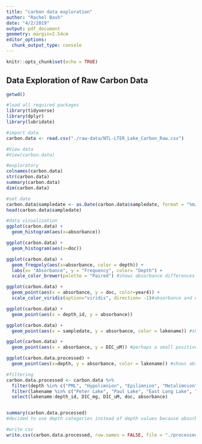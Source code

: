 ```yaml
---
title: "carbon data exploration"
author: "Rachel Bash"
date: "4/2/2019"
output: pdf_document
geometry: margin=2.54cm
editor_options: 
  chunk_output_type: console
---
```


```r
knitr::opts_chunk$set(echo = TRUE)
```

## Data Exploration of Raw Carbon Data


```r
getwd()

#load all required packages
library(tidyverse)
library(dplyr)
library(lubridate)

```



```r
#import data
carbon.data <- read.csv("./raw-data/NTL-LTER_Lake_Carbon_Raw.csv")

#View data
#View(carbon.data)
```

```r
#exploratory
colnames(carbon.data)
str(carbon.data)
summary(carbon.data)
dim(carbon.data)
```

```r
#set date
carbon.data$sampledate <- as.Date(carbon.data$sampledate, format = "%m/%d/%y")
head(carbon.data$sampledate)
```

```r
#data visualization
ggplot(carbon.data) +
  geom_histogram(aes(x=absorbance))

ggplot(carbon.data) +
  geom_histogram(aes(x=doc))

ggplot(carbon.data) +
  geom_freqpoly(aes(x=absorbance, color = depth)) +
  labs(x= "Absorbance", y = "Frequency", color= "Depth") +
  scale_color_brewer(palette = "Paired") #shows absorbance differences depending on depth in lake

ggplot(carbon.data) +
  geom_point(aes(x = absorbance, y = doc, color=year4)) +
  scale_color_viridis(option="viridis", direction= -1)#absorbance and doc positively linearly related

ggplot(carbon.data) +
  geom_point(aes(x = depth_id, y = absorbance))

ggplot(carbon.data) +
  geom_point(aes(x = sampledate, y = absorbance, color = lakename)) #shows absorbance over time

ggplot(carbon.data) +
  geom_point(aes(x = absorbance, y = DIC_uM)) #perhaps a small positive correlation between absorbance and DIC

ggplot(carbon.data.processed) +
  geom_point(aes(x=depth, y = absorbance, color = lakename)) #shows absorbance by depth and lakename

```

```r
#filtering
carbon.data.processed <- carbon.data %>%
  filter(depth %in% c("PML", "Hypolimnion", "Epilimnion", "Metalimnion")) %>%
  filter(lakename %in% c("Peter Lake", "Paul Lake", "East Long Lake", "Tuesday Lake", "West Long Lake")) %>%
  select(lakename:depth_id, DIC_mg, DIC_uM, doc, absorbance)


summary(carbon.data.processed)
#decided to use depth categories instead of depth values because absorbance and doc are only measured using Epi, Meta, and Hypo categorizations

```

```r
#write csv
write.csv(carbon.data.processed, row.names = FALSE, file = "./processed-data/NTL-LTER_Carbon_Data_Processed.csv")
```
 

